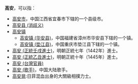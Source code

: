 '''高安'''，可以指：
* [[高安市|高安市]]，中国江西省宜春市下辖的一个县级市。
* [[高安县_(消歧义)|高安县 (消歧义)]]
* [[高安镇|高安镇]]
** [[高安镇_(华安县)|高安镇 (华安县)]]，中国福建省漳州市华安县下辖的一个镇。
** [[高安镇_(垫江县)|高安镇 (垫江县)]]，中国重庆市垫江县下辖的一个镇。
* [[高安_(正統壬戌進士)|高安 (正統壬戌進士)]]，明朝正統七年（1442年）進士。
* [[高安_(正統乙丑進士)|高安 (正統乙丑進士)]]，明朝正統十年（1445年）進士。
*[[高安_(台灣官員)|高安 (台灣官員)]]
* [[高安_(歌手)|高安 (歌手)]]，中国大陆歌手。
*[[高安晃|高安晃]]:日菲混血出身的大關級相撲力士。
{{Disambig|G|Cat=二字中國相關消歧義}}